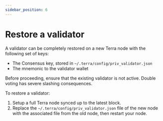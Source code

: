 ```yaml
---
sidebar_position: 6
---
```



# Restore a validator

A validator can be completely restored on a new Terra node with the following set of keys:

- The Consensus key, stored in `~/.terra/config/priv_validator.json`
- The mnemonic to the validator wallet

<Admonition type="danger">

Before proceeding, ensure that the existing validator is not active. Double voting has severe slashing consequences.

</Admonition>

To restore a validator:

1. Setup a full Terra node synced up to the latest block.
2. Replace the `~/.terra/config/priv_validator.json` file of the new node with the associated file from the old node, then restart your node.